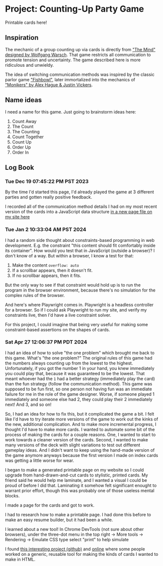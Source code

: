 # Project: Counting-Up Party Game 

<Link slug="counting-game">Printable cards here!</Link>

## Inspiration

The mechanic of a group counting up via cards is directly from ["The Mind" designed by Wolfgang Warsch](https://boardgamegeek.com/boardgame/244992/mind). That game restricts all communication to promote tension and uncertainty. The game described here is more ridiculous and unwieldy. 

The idea of switching communication methods was inspired by the classic parlor game ["Fishbowl"](https://www.wikihow.com/Play-Fish-Bowl), later immortalized into the mechanics of ["Monikers" by Alex Hague & Justin Vickers](https://boardgamegeek.com/boardgame/156546/monikers). 

## Name ideas

I need a name for this game. Just going to brainstorm ideas here:

1. Count Away
2. The Count
3. The Counting
4. Count Together
5. Count Up
6. Order Up
7. Order In

## Log Book

### Tue Dec 19 07:45:22 PM PST 2023

By the time I'd started this page, I'd already played the game at 3 different parties and gotten really positive feedback.

I recorded all of the communication method details I had on my most recent version of the cards into a JavaScript data structure [in a new page file on my site here](https://github.com/reedspool/reeds-website/blob/main/pages/counting-up-party-game.tsx#L1)


### Tue Jan  2 10:33:04 AM PST 2024

<Future>
I had a random side thought about constraints-based programming in web development. E.g. the constraint "this content should fit comfortably inside its container". How would you test that in JavaScript (outside a browser)? I don't know of a way. But within a browser, I know a test for that: 

1. Make the content `overflow: auto`
2. If a scrollbar appears, then it doesn't fit.
3. If no scrollbar appears, then it fits.

But the only way to see if that constraint would hold up is to run the program in the browser environment, because there's no simulation for the complex rules of the browser. 

And here's where Playwright comes in. Playwright is a headless controller for a browser. So if I could ask Playwright to run my site, and verify my constraints live, then I'd have a live constraint solver.

For this project, I could imagine that being very useful for making some constraint-based assertions on the shapes of cards.
</Future>

### Sat Apr 27 12:06:37 PM PDT 2024

I had an idea of how to solve "the one problem" which brought me back to this game. What's "the one problem?" The original rules of this game had the numbers always counting up from the lowest to the highest. Unfortunately, if you got the number 1 in your hand, you knew immediately you could play that, because it was guaranteed to be the lowest. That meant whoever had the `1` had a better strategy (immediately play the card) than the fun strategy (follow the communication method). This game was supposed to be fun first, so one person not having fun was an immediate failure for me in the role of the game designer. Worse, if someone played 1 immediately and someone else had 2, they could play their 2 immediately next! And 3, and so on!

So, I had an idea for how to fix this, but it complicated the game a bit. I felt like I'd have to try iterate more versions of the game to work out the kinks of the new, additional complication. And to make more incremental progress, I thought I'd have to make more cards. I wanted to automate some bit of the process of making the cards for a couple reasons. One, I wanted to start to work towards a cleaner version of the cards. Second, I wanted to make many versions of the deck with slight variations to test out different gameplay ideas. And I didn't want to keep using the hand-made version of the game anymore anyways because the first version I made on index cards was getting a little worse for wear. 

I began to make a generated printable page on my website so I could upgrade from hand-drawn-and-cut cards to stylistic, printed cards. My friend said he would help me laminate, and I wanted a visual I could be proud of before I did that. Laminating it somehow felt significant enought to warrant prior effort, though this was probably one of those useless mental blocks.

I made <Link slug="counting-game">a page for the cards</Link> and got to work.

I had to research how to make a printable page. I had done this before to make an easy resume builder, but it had been a while.

I learned about a new tool! In Chrome DevTools (not sure about other browsers), under the three-dot menu in the top right -> More tools -> Rendering -> Emulate CSS type select "print" to help simulate 

I found [this interesting project (github)](https://github.com/mcdemarco/cardpen) and [online](https://cardpen.mcdemarco.net/) where some people worked on a generic, reusable tool for making the kinds of cards I wanted to make in HTML.
